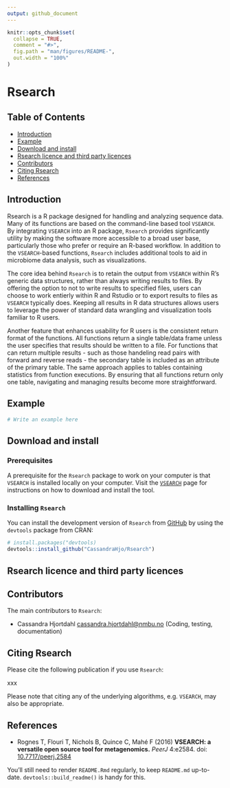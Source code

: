 ```yaml
---
output: github_document
---
```


```r
knitr::opts_chunk$set(
  collapse = TRUE,
  comment = "#>",
  fig.path = "man/figures/README-",
  out.width = "100%"
)
```

# Rsearch

## Table of Contents
* [Introduction](##Introduction)
* [Example](##Example)
* [Download and install](##Download-and-install)
* [Rsearch licence and third party licences](##Rsearch-licence-and-third-party-licences)
* [Contributors](##Contributors)
* [Citing Rsearch](##Citing-Rsearch)
* [References](##References)

## Introduction

Rsearch is a R package designed for handling and analyzing sequence data. Many of its functions are based on the command-line based tool `VSEARCH`. By integrating `VSEARCH` into an R package, `Rsearch` provides significantly utility by making the software more accessible to a broad user base, particularly those who prefer or require an R-based workflow. In addition to the `VSEARCH`-based functions, `Rsearch` includes additional tools to aid in microbiome data analysis, such as visualizations. 

The core idea behind `Rsearch` is to retain the output from `VSEARCH` within R's generic data structures, rather than always writing results to files. By offering the option to not to write results to specified files, users can choose to work entierly within R and Rstudio or to export results to files as `VSEARCH` typically does. Keeping all results in R data structures allows users to leverage the power of standard data wrangling and visualization tools familiar to R users. 

Another feature that enhances usability for R users is the consistent return format of the functions. All functions return a single table/data frame unless the user specifies that results should be written to a file. For functions that can return multiple results - such as those handeling read pairs with forward and reverse reads - the secondary table is included as an attribute of the primary table. The same approach applies to tables containing statistics from function executions. By ensuring that all functions return only one table, navigating and managing results become more straightforward. 

## Example

```r
# Write an example here
```


## Download and install

### Prerequisites
A prerequisite for the `Rsearch` package to work on your computer is that `VSEARCH` is installed locally on your computer. Visit the [`VSEARCH`](https://github.com/torognes/vsearch) page for instructions on how to download and install the tool. 

### Installing `Rsearch`

You can install the development version of `Rsearch` from [GitHub](https://github.com/) by using the `devtools` package from CRAN:

```r
# install.packages("devtools)
devtools::install_github("CassandraHjo/Rsearch")
```

## Rsearch licence and third party licences

## Contributors

The main contributors to `Rsearch`:

* Cassandra Hjortdahl <cassandra.hjortdahl@nmbu.no> (Coding, testing, documentation)

## Citing Rsearch

Please cite the following publication if you use `Rsearch`:

xxx

Please note that citing any of the underlying algorithms, e.g. `VSEARCH`, may also be appropriate. 

## References

* Rognes T, Flouri T, Nichols B, Quince C, Mahé F (2016)
**VSEARCH: a versatile open source tool for metagenomics.**
*PeerJ* 4:e2584.
doi: [10.7717/peerj.2584](https://doi.org/10.7717/peerj.2584)



You'll still need to render `README.Rmd` regularly, to keep `README.md` up-to-date. `devtools::build_readme()` is handy for this.
